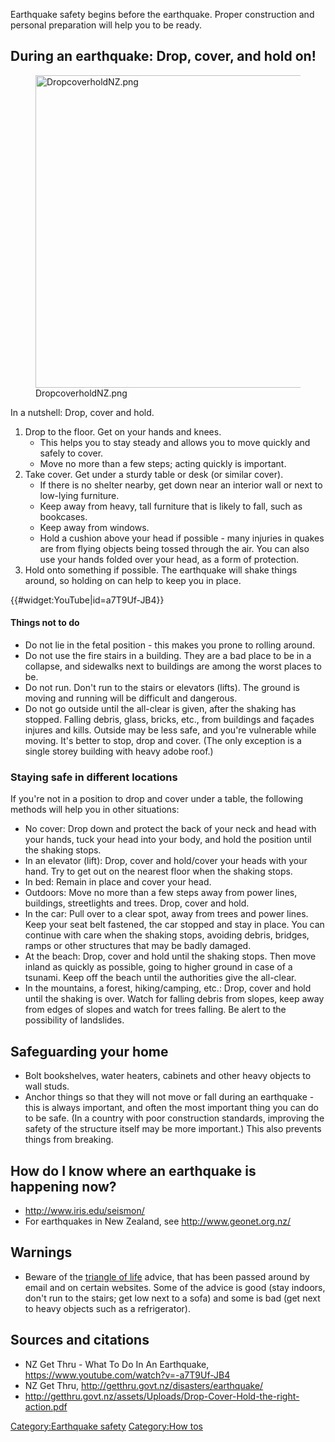 Earthquake safety begins before the earthquake. Proper construction and personal preparation will help you to be ready.

== During an earthquake: Drop, cover, and hold on! ==

[[File:DropcoverholdNZ.png|500px|center]]

In a nutshell: Drop, cover and hold.

# Drop to the floor. Get on your hands and knees.
#*This helps you to stay steady and allows you to move quickly and safely to cover.
#*Move no more than a few steps; acting quickly is important.
# Take cover. Get under a sturdy table or desk (or similar cover). 
#*If there is no shelter nearby, get down near an interior wall or next to low-lying furniture.
#*Keep away from heavy, tall furniture that is likely to fall, such as bookcases.
#*Keep away from windows.
#*Hold a cushion above your head if possible - many injuries in quakes are from flying objects being tossed through the air. You can also use your hands folded over your head, as a form of protection.
# Hold onto something if possible. The earthquake will shake things around, so holding on can help to keep you in place.

{{#widget:YouTube|id=a7T9Uf-JB4}} 

==== Things not to do ====
*Do not lie in the fetal position - this makes you prone to rolling around. 
*Do not use the fire stairs in a building. They are a bad place to be in a collapse, and sidewalks next to buildings are among the worst places to be. 
*Do not run. Don't run to the stairs or elevators (lifts). The ground is moving and running will be difficult and dangerous. 
*Do not go outside until the all-clear is given, after the shaking has stopped. Falling debris, glass, bricks, etc., from buildings and façades injures and kills. Outside may be less safe, and you're vulnerable while moving. It's better to stop, drop and cover. (The only exception is a single storey building with heavy adobe roof.{{fact}}) 

=== Staying safe in different locations ===

If you're not in a position to drop and cover under a table, the following methods will help you in other situations:

*No cover: Drop down and protect the back of your neck and head with your hands, tuck your head into your body, and hold the position until the shaking stops.
*In an elevator (lift): Drop, cover and hold/cover your heads with your hand. Try to get out on the nearest floor when the shaking stops.
*In bed: Remain in place and cover your head.
*Outdoors: Move no more than a few steps away from power lines, buildings, streetlights and trees. Drop, cover and hold.
*In the car: Pull over to a clear spot, away from trees and power lines. Keep your seat belt fastened, the car stopped and stay in place. You can continue with care when the shaking stops, avoiding debris, bridges, ramps or other structures that may be badly damaged.
*At the beach: Drop, cover and hold until the shaking stops. Then move inland as quickly as possible, going to higher ground in case of a tsunami. Keep off the beach until the authorities give the all-clear.
*In the mountains, a forest, hiking/camping, etc.: Drop, cover and hold until the shaking is over. Watch for falling debris from slopes, keep away from edges of slopes and watch for trees falling. Be alert to the possibility of landslides.

== Safeguarding your home ==

* Bolt bookshelves, water heaters, cabinets and other heavy objects to wall studs.
* Anchor things so that they will not move or fall during an earthquake - this is always important, and often the most important thing you can do to be safe. (In a country with poor construction standards, improving the safety of the structure itself may be more important.) This also prevents things from breaking.

==How do I know where an earthquake is happening now?==

* http://www.iris.edu/seismon/
* For earthquakes in New Zealand, see http://www.geonet.org.nz/

== Warnings ==

* Beware of the [[triangle of life]] advice, that has been passed around by email and on certain websites. Some of the advice is good (stay indoors, don't run to the stairs; get low next to a sofa) and some is bad (get next to heavy objects such as a refrigerator).

== Sources and citations ==
*NZ Get Thru - What To Do In An Earthquake, https://www.youtube.com/watch?v=-a7T9Uf-JB4
*NZ Get Thru, http://getthru.govt.nz/disasters/earthquake/
*http://getthru.govt.nz/assets/Uploads/Drop-Cover-Hold-the-right-action.pdf

[[Category:Earthquake safety]]
[[Category:How tos]]